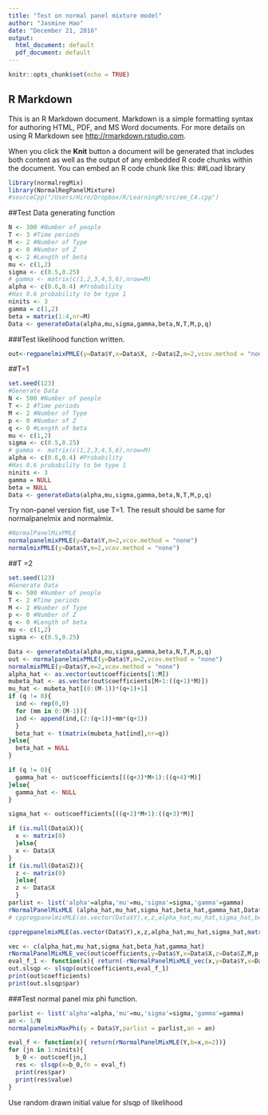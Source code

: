 ```yaml
---
title: "Test on normal panel mixture model"
author: "Jasmine Hao"
date: "December 21, 2016"
output:
  html_document: default
  pdf_document: default
---
```


```r
knitr::opts_chunk$set(echo = TRUE)
```

## R Markdown

This is an R Markdown document. Markdown is a simple formatting syntax for authoring HTML, PDF, and MS Word documents. For more details on using R Markdown see <http://rmarkdown.rstudio.com>.

When you click the **Knit** button a document will be generated that includes both content as well as the output of any embedded R code chunks within the document. You can embed an R code chunk like this:
##Load library
```r
library(normalregMix)
library(NormalRegPanelMixture)
#sourceCpp("/Users/Hiro/Dropbox/R/LearningR/src/em_C4.cpp") 
```
##Test Data generating function
```r
N <- 300 #Number of people
T <- 3 #Time periods
M <- 2 #Number of Type
p <- 0 #Number of Z
q <- 2 #Length of beta
mu <- c(1,2)
sigma <- c(0.5,0.25)
# gamma <- matrix(c(1,2,3,4,5,6),nrow=M)
alpha <- c(0.6,0.4) #Probability
#Has 0.6 probability to be type 1
ninits <- 3
gamma = c(1,2)
beta = matrix(1:4,nr=M)
Data <- generateData(alpha,mu,sigma,gamma,beta,N,T,M,p,q)

```


###Test likelihood function written.
```r
out<-regpanelmixPMLE(y=Data$Y,x=Data$X, z=Data$Z,m=2,vcov.method = "none")


```

##T=1

```r
set.seed(123)
#Generate Data
N <- 500 #Number of people
T <- 2 #Time periods
M <- 2 #Number of Type
p <- 0 #Number of Z
q <- 0 #Length of beta
mu <- c(1,2)
sigma <- c(0.5,0.25)
# gamma <- matrix(c(1,2,3,4,5,6),nrow=M)
alpha <- c(0.6,0.4) #Probability
#Has 0.6 probability to be type 1
ninits <- 3
gamma = NULL
beta = NULL
Data <- generateData(alpha,mu,sigma,gamma,beta,N,T,M,p,q)
```


Try non-panel version fist, use T=1.
The result should be same for normalpanelmix and normalmix.
```r
#NormalPanelMixPMLE
normalpanelmixPMLE(y=Data$Y,m=2,vcov.method = "none")
normalmixPMLE(y=Data$Y,m=2,vcov.method = "none")

```

##T =2 

```r
set.seed(123)
#Generate Data
N <- 500 #Number of people
T <- 2 #Time periods
M <- 2 #Number of Type
p <- 0 #Number of Z
q <- 0 #Length of beta
mu <- c(1,2)
sigma <- c(0.5,0.25)

Data <- generateData(alpha,mu,sigma,gamma,beta,N,T,M,p,q)
out <- normalpanelmixPMLE(y=Data$Y,m=2,vcov.method = "none")
normalmixPMLE(y=Data$Y,m=2,vcov.method = "none")
alpha_hat <- as.vector(out$coefficients[1:M])
mubeta_hat <- as.vector(out$coefficients[M+1:((q+1)*M)])
mu_hat <- mubeta_hat[(0:(M-1))*(q+1)+1]
if (q != 0){
  ind <- rep(0,0)
  for (mm in 0:(M-1)){
  ind <- append(ind,(2:(q+1))+mm*(q+1))
  }
  beta_hat <- t(matrix(mubeta_hat[ind],nr=q))
}else{
  beta_hat = NULL
}

if (q != 0){
  gamma_hat <- out$coefficients[((q+3)*M+1):((q+4)*M)]
}else{
  gamma_hat <- NULL
}

sigma_hat <- out$coefficients[((q+2)*M+1):((q+3)*M)]

if (is.null(Data$X)){
  x <- matrix(0)
  }else{
  x <- Data$X
}
if (is.null(Data$Z)){
  z <- matrix(0)
  }else{
  z <- Data$X
  }
parlist <- list('alpha'=alpha,'mu'=mu,'sigma'=sigma,'gamma'=gamma)
rNormalPanelMixMLE (alpha_hat,mu_hat,sigma_hat,beta_hat,gamma_hat,Data$Y,Data$X,Data$Z,M,p,q)
# cppregpanelmixMLE(as.vector(Data$Y),x,z,alpha_hat,mu_hat,sigma_hat,beta_hat,gamma_hat,M,q,p,T)

cppregpanelmixMLE(as.vector(Data$Y),x,z,alpha_hat,mu_hat,sigma_hat,matrix(0),matrix(0),M,q,p,T)

vec <- c(alpha_hat,mu_hat,sigma_hat,beta_hat,gamma_hat)
rNormalPanelMixMLE_vec(out$coefficients,y=Data$Y,x=Data$X,z=Data$Z,M,p,q)
eval_f_1 <- function(x){ return(-rNormalPanelMixMLE_vec(x,y=Data$Y,x=Data$X,z=Data$Z,M,p,q))}
out.slsqp <- slsqp(out$coefficients,eval_f_1)
print(out$coefficients)
print(out.slsqp$par)
```

###Test normal panel mix phi function.
```r
parlist <- list('alpha'=alpha,'mu'=mu,'sigma'=sigma,'gamma'=gamma)
an <- 1/N
normalpanelmixMaxPhi(y = Data$Y,parlist = parlist,an = an)
```



```r
eval_f <- function(x){ return(rNormalPanelMixMLE(Y,b=x,m=2))}
for (jn in 1:ninits){
  b_0 <- out$coef[jn,]
  res <- slsqp(x=b_0,fn = eval_f)
  print(res$par)
  print(res$value)
}
```

Use random drawn initial value for slsqp of likelihood

